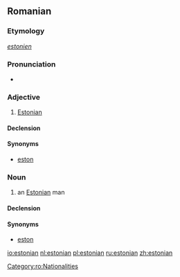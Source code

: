{{also|Estonian}}
==Romanian==

===Etymology===
{{etyl|fr|ro}} ''[[estonien]]''

===Pronunciation===
* {{IPA|[e.sto.ni'an]|lang=ro}}

===Adjective===
{{ro-adj|4}}

# [[Estonian]]

====Declension====
{{ro-adj-4|mpl=estonieni|fpl=estoniene}}

====Synonyms====
* [[eston]]

===Noun===
{{ro-noun|gend=m|pl=estonieni|f=estoniană}}

# an [[Estonian]] man

====Declension====
{{ro-noun-m|pl=estonieni}}

====Synonyms====
* [[eston]]

[[Category:ro:Nationalities]]

[[io:estonian]]
[[nl:estonian]]
[[pl:estonian]]
[[ru:estonian]]
[[zh:estonian]]